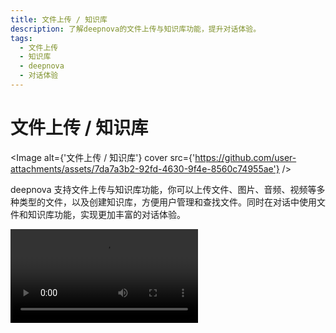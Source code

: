 ```yaml
---
title: 文件上传 / 知识库
description: 了解deepnova的文件上传与知识库功能，提升对话体验。
tags:
  - 文件上传
  - 知识库
  - deepnova
  - 对话体验
---
```


# 文件上传 / 知识库

<Image alt={'文件上传 / 知识库'} cover src={'https://github.com/user-attachments/assets/7da7a3b2-92fd-4630-9f4e-8560c74955ae'} />

deepnova 支持文件上传与知识库功能，你可以上传文件、图片、音频、视频等多种类型的文件，以及创建知识库，方便用户管理和查找文件。同时在对话中使用文件和知识库功能，实现更加丰富的对话体验。

<Video src="https://github.com/user-attachments/assets/faa8cf67-e743-4590-8bf6-ebf6ccc34175" />

<Callout type={'tip'}>
  查阅 [📘 deepnova 知识库上线 —— 此刻起，跬步千里](https://lobehub.com/zh/blog/knowledge-base)
  了解详情。
</Callout>
